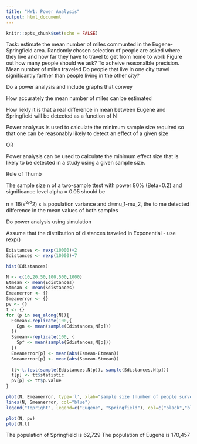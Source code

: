 ```yaml
---
title: "HW1: Power Analysis"
output: html_document
---
```

```r
knitr::opts_chunk$set(echo = FALSE)
```
Task: estimate the mean number of miles communted in the Eugene-Springfield area. 
Randomly chosen selection of people are asked where they live and how far they have to travel to get from home to work
Figure out how many people should we ask? To acheive reasonalble precision. 
Mean number of miles traveled 
Do people that live in one city travel significantly farther than people living in the other city?

Do a power analysis and include graphs that convey

How accurately the mean number of miles can be estimated

How liekly it is that a real difference in mean between Eugene and Springfield will be detected as a function of N


Power analysus is used to calculate the minimum sample size required so that one can be reasonably likely to detect an effect of a given size

OR

Power analysis can be used to calculate the minimum effect size that is likely to be detected in a study using a given sample size. 

Rule of Thumb

The sample size n of a two-sample ttest with power 80% (Beta=0.2) and significance level alpha = 0.05 should be

n = 16(s^2/d^2)
s is population variance and d=mu_1-mu_2, the to me detected difference in the mean values of both samples 

Do power analysis using simulation

Assume that the distribution of distances traveled in Exponential - use rexp()
```r
Edistances <- rexp(10000)+2
Sdistances <- rexp(10000)+7
```
``` r
hist(Edistances)
```
```r
N <- c(10,20,50,100,500,1000)
Etmean <- mean(Edistances)
Stmean <- mean(Sdistances)
Emeanerror <- {}
Smeanerror <- {}
pv <- {}
t <- {}
for (p in seq_along(N)){
  Esmean<-replicate(100,{
    Egn <- mean(sample(Edistances,N[p]))
  })
  Ssmean<-replicate(100, {
    Spf <- mean(sample(Sdistances,N[p]))
  })
  Emeanerror[p] <- mean(abs(Esmean-Etmean))
  Smeanerror[p] <- mean(abs(Ssmean-Stmean))
  
  tt<-t.test(sample(Edistances,N[p]), sample(Sdistances,N[p]))
  t[p] <- tt$statistic
  pv[p] <- tt$p.value
}

plot(N, Emeanerror, type='l', xlab="sample size (number of people surveyed)", ylab="mean error (miles)", main="Mean error of estimates of distance commuted", ylim=c(0,0.28))
lines(N, Smeanerror, col="blue")
legend("topright", legend=c("Eugene", "Springfield"), col=c("black","blue"), lty=1)

plot(N, pv)
plot(N,t)
```
The population of Springfield is 62,729
The population of Eugene is 170,457
